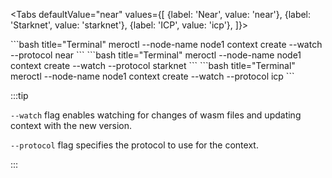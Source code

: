 

<Tabs
    defaultValue="near"
    values={[
        {label: 'Near', value: 'near'},
        {label: 'Starknet', value: 'starknet'},
        {label: 'ICP', value: 'icp'},
    ]}>

<TabItem value="near">
```bash title="Terminal"
meroctl --node-name node1 context create --watch <application_path> --protocol near
```
</TabItem>

<TabItem value="starknet">
```bash title="Terminal"
meroctl --node-name node1 context create --watch <application_path> --protocol starknet
```
</TabItem>

<TabItem value="icp">
```bash title="Terminal"
meroctl --node-name node1 context create --watch <application_path> --protocol icp
```
</TabItem>

</Tabs>

:::tip

`--watch` flag enables watching for changes of wasm files and updating context
with the new version.

`--protocol` flag specifies the protocol to use for the context.

:::
